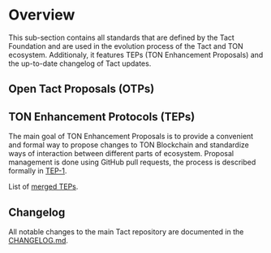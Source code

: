 # Overview


This sub-section contains all standards that are defined by the Tact Foundation and are used in the evolution process of the Tact and TON ecosystem.
Additionaly, it features TEPs (TON Enhancement Proposals) and the up-to-date changelog of Tact updates.

## Open Tact Proposals (OTPs)

<Cards>
  <Cards.Card
    arrow
    title="OTP-001"
    href="/language/evolution/OTP-001"
  />
  <Cards.Card
    arrow
    title="OTP-002"
    href="/language/evolution/OTP-002"
  />
  <Cards.Card
    arrow
    title="OTP-003"
    href="/language/evolution/OTP-003"
  />
  <Cards.Card
    arrow
    title="OTP-004"
    href="/language/evolution/OTP-004"
  />
  <Cards.Card
    arrow
    title="OTP-005"
    href="/language/evolution/OTP-005"
  />
  <Cards.Card
    arrow
    title="OTP-006"
    href="/language/evolution/OTP-006"
  />
</Cards>

## TON Enhancement Protocols (TEPs)

The main goal of TON Enhancement Proposals is to provide a convenient and formal way to propose changes to TON Blockchain and standardize ways of interaction between different parts of ecosystem. Proposal management is done using GitHub pull requests, the process is described formally in [TEP-1](https://github.com/ton-blockchain/TEPs/blob/master/text/0001-tep-lifecycle.md).

List of [merged TEPs](https://github.com/ton-blockchain/TEPs#merged-teps).

## Changelog

All notable changes to the main Tact repository are documented in the [CHANGELOG.md](https://github.com/tact-lang/tact/blob/main/CHANGELOG.md).